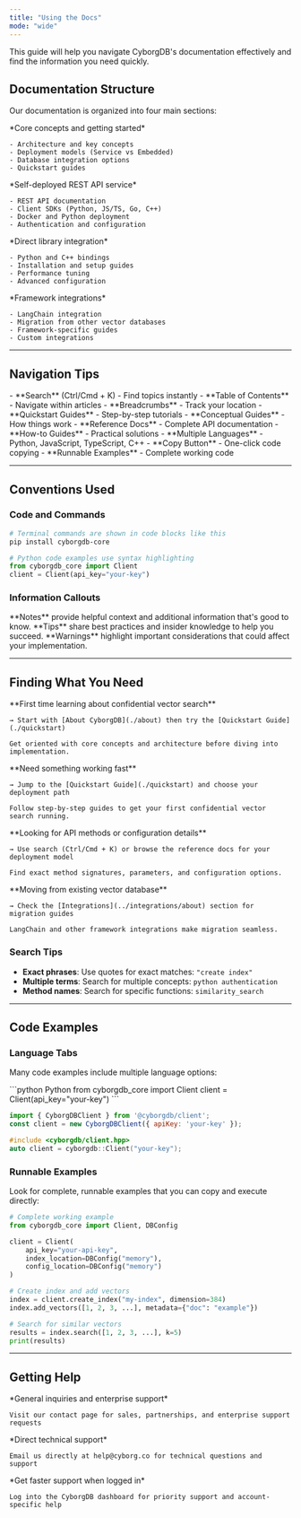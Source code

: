 ```yaml
---
title: "Using the Docs"
mode: "wide"
---
```


This guide will help you navigate CyborgDB's documentation effectively and find the information you need quickly.

## Documentation Structure

Our documentation is organized into four main sections:

<CardGroup cols={2}>
  <Card title="Introduction" href="./about" icon="graduation-cap">
    *Core concepts and getting started*
    
    - Architecture and key concepts
    - Deployment models (Service vs Embedded)
    - Database integration options
    - Quickstart guides
  </Card>
  
  <Card title="CyborgDB Service" href="../service/guides/intro" icon="cloud">
    *Self-deployed REST API service*
    
    - REST API documentation
    - Client SDKs (Python, JS/TS, Go, C++)
    - Docker and Python deployment
    - Authentication and configuration
  </Card>
  
  <Card title="CyborgDB Embedded" href="../embedded/guides/intro" icon="code">
    *Direct library integration*
    
    - Python and C++ bindings
    - Installation and setup guides
    - Performance tuning
    - Advanced configuration
  </Card>
  
  <Card title="Integrations" href="../integrations/about" icon="plug">
    *Framework integrations*
    
    - LangChain integration
    - Migration from other vector databases
    - Framework-specific guides
    - Custom integrations
  </Card>
</CardGroup>

---

## Navigation Tips

<CardGroup cols={3}>
  <Card title="Quick Access" icon="bolt">
    - **Search** (Ctrl/Cmd + K) - Find topics instantly
    - **Table of Contents** - Navigate within articles
    - **Breadcrumbs** - Track your location
  </Card>
  
  <Card title="Page Types" icon="file">
    - **Quickstart Guides** - Step-by-step tutorials
    - **Conceptual Guides** - How things work
    - **Reference Docs** - Complete API documentation
    - **How-to Guides** - Practical solutions
  </Card>
  
  <Card title="Code Examples" icon="code">
    - **Multiple Languages** - Python, JavaScript, TypeScript, C++
    - **Copy Button** - One-click code copying
    - **Runnable Examples** - Complete working code
  </Card>
</CardGroup>

---

## Conventions Used

### Code and Commands
```bash
# Terminal commands are shown in code blocks like this
pip install cyborgdb-core
```

```python
# Python code examples use syntax highlighting
from cyborgdb_core import Client
client = Client(api_key="your-key")
```

### Information Callouts

<Note>
**Notes** provide helpful context and additional information that's good to know.
</Note>

<Tip>
**Tips** share best practices and insider knowledge to help you succeed.
</Tip>

<Warning>
**Warnings** highlight important considerations that could affect your implementation.
</Warning>

---

## Finding What You Need

<Tabs>
  <Tab title="I'm new to CyborgDB">
    **First time learning about confidential vector search**
    
    → Start with [About CyborgDB](./about) then try the [Quickstart Guide](./quickstart)
    
    Get oriented with core concepts and architecture before diving into implementation.
  </Tab>
  
  <Tab title="I want to get started quickly">
    **Need something working fast**
    
    → Jump to the [Quickstart Guide](./quickstart) and choose your deployment path
    
    Follow step-by-step guides to get your first confidential vector search running.
  </Tab>
  
  <Tab title="I need specific information">
    **Looking for API methods or configuration details**
    
    → Use search (Ctrl/Cmd + K) or browse the reference docs for your deployment model
    
    Find exact method signatures, parameters, and configuration options.
  </Tab>
  
  <Tab title="I'm migrating from another database">
    **Moving from existing vector database**
    
    → Check the [Integrations](../integrations/about) section for migration guides
    
    LangChain and other framework integrations make migration seamless.
  </Tab>
</Tabs>

### Search Tips
- **Exact phrases**: Use quotes for exact matches: `"create index"`
- **Multiple terms**: Search for multiple concepts: `python authentication`
- **Method names**: Search for specific functions: `similarity_search`

---

## Code Examples

### Language Tabs
Many code examples include multiple language options:

<CodeGroup>
```python Python
from cyborgdb_core import Client
client = Client(api_key="your-key")
```

```javascript JavaScript
import { CyborgDBClient } from '@cyborgdb/client';
const client = new CyborgDBClient({ apiKey: 'your-key' });
```

```cpp C++
#include <cyborgdb/client.hpp>
auto client = cyborgdb::Client("your-key");
```
</CodeGroup>

### Runnable Examples
Look for complete, runnable examples that you can copy and execute directly:

```python
# Complete working example
from cyborgdb_core import Client, DBConfig

client = Client(
    api_key="your-api-key",
    index_location=DBConfig("memory"),
    config_location=DBConfig("memory")
)

# Create index and add vectors
index = client.create_index("my-index", dimension=384)
index.add_vectors([1, 2, 3, ...], metadata={"doc": "example"})

# Search for similar vectors  
results = index.search([1, 2, 3, ...], k=5)
print(results)
```

---

## Getting Help

<CardGroup cols={3}>
  <Card title="Contact Support" href="https://www.cyborg.co/contact" icon="headset">
    *General inquiries and enterprise support*
    
    Visit our contact page for sales, partnerships, and enterprise support requests
  </Card>
  
  <Card title="Email Support" href="mailto:help@cyborg.co" icon="envelope" arrow="true">
    *Direct technical support*
    
    Email us directly at help@cyborg.co for technical questions and support
  </Card>
  
  <Card title="Priority Support" href="https://cyborgdb.co" icon="fire">
    *Get faster support when logged in*
    
    Log into the CyborgDB dashboard for priority support and account-specific help
  </Card>
</CardGroup>